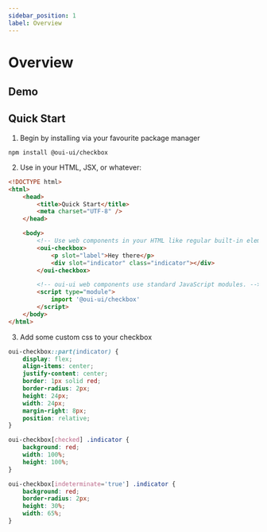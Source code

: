 ```yaml
---
sidebar_position: 1
label: Overview
---
```


# Overview

## Demo

<!-- How do I manage attributes, and pass them down to templates? -->

## Quick Start

1. Begin by installing via your favourite package manager

`npm install @oui-ui/checkbox`

2. Use in your HTML, JSX, or whatever:

```html
<!DOCTYPE html>
<html>
    <head>
        <title>Quick Start</title>
        <meta charset="UTF-8" />
    </head>

    <body>
        <!-- Use web components in your HTML like regular built-in elements. -->
        <oui-checkbox>
            <p slot="label">Hey there</p>
            <div slot="indicator" class="indicator"></div>
        </oui-checkbox>

        <!-- oui-ui web components use standard JavaScript modules. -->
        <script type="module">
            import '@oui-ui/checkbox'
        </script>
    </body>
</html>
```

3. Add some custom css to your checkbox

```css
oui-checkbox::part(indicator) {
    display: flex;
    align-items: center;
    justify-content: center;
    border: 1px solid red;
    border-radius: 2px;
    height: 24px;
    width: 24px;
    margin-right: 8px;
    position: relative;
}

oui-checkbox[checked] .indicator {
    background: red;
    width: 100%;
    height: 100%;
}

oui-checkbox[indeterminate='true'] .indicator {
    background: red;
    border-radius: 2px;
    height: 30%;
    width: 65%;
}
```
